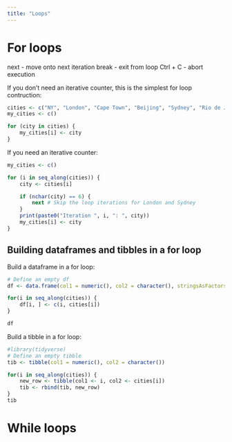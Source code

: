```yaml
---
title: "Loops"
---
```

# For loops
next - move onto next iteration
break - exit from loop
Ctrl + C - abort execution

If you don't need an iterative counter, this is the simplest for loop contruction:
```r
cities <- c("NY", "London", "Cape Town", "Beijing", "Sydney", "Rio de Janeiro" )
my_cities <- c()

for (city in cities) {
    my_cities[i] <- city
}
```
If you need an iterative counter:
```r
my_cities <- c()

for (i in seq_along(cities)) { 
    city <- cities[i]

    if (nchar(city) == 6) {
        next # Skip the loop iterations for London and Sydney
    }
    print(paste0("Iteration ", i, ": ", city))
    my_cities[i] <- city
}
```

## Building dataframes and tibbles in a for loop
Build a dataframe in a for loop:
```r
# Define an empty df
df <- data.frame(col1 = numeric(), col2 = character(), stringsAsFactors=FALSE)

for(i in seq_along(cities)) {
    df[i, ] <- c(i, cities[i])
}

df
```

Build a tibble in a for loop:
```r
#library(tidyverse)
# Define an empty tibble
tib <- tibble(col1 = numeric(), col2 = character())

for(i in seq_along(cities)) {
    new_row <- tibble(col1 <- i, col2 <- cities[i])
    tib <- rbind(tib, new_row)
}
tib
```
# While loops
```r

```
